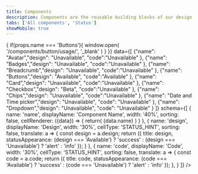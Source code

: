 ```yaml
---
title: Components
description: Components are the reusable building blocks of our design system. Each component meets a specific interaction or UI need, and has been specifically created to work together to create patterns and intuitive user experiences.
tabs: ['All components', 'Status']
showMobile: true
---
```


<Card shadow='none'>
  <Table
    showMenu={false}
    type='resource'
    withHeader={false}
    onRowClick={(props) => {
      if(props.name === 'Buttons'){
        window.open(
          '/components/button/usage/',
          '_blank'
        )
      }
    }}
    data={[
      {"name": "Avatar","design": "Unavailable", "code":"Unavailable" },
      {"name": "Badges","design": "Unavailable", "code":"Unavailable" },
      {"name": "Breadcrumb","design": "Unavailable", "code":"Unavailable" },
      {"name": "Buttons","design": "Available", "code":"Available" },
      {"name": "Card","design": "Unavailable", "code":"Unavailable" },
      {"name": "Checkbox","design": "Beta", "code":"Unavailable" },
      {"name": "Chips","design": "Unavailable", "code":"Unavailable" },
      {"name": "Date and Time picker","design": "Unavailable", "code": "Unavailable" },
      {"name": "Dropdown","design": "Unavailable", "code": "Unavailable" }
    ]}
    schema={[
      {
        name: 'name',
        displayName: 'Component Name',
        width: '40%',
        sorting: false,
        cellRenderer: ({data}) => {
          return(
            <Text appearance="link">{data.name}</Text>
          )
        }
      },
      {
        name: 'design',
        displayName: 'Design',
        width: '30%',
        cellType: 'STATUS_HINT',
        sorting: false,
        translate: a => {
            const design = a.design;
            return ({
              title: design,
              statusAppearance: (design === 'Available') ? 'success' : (design === 'Unavailable') ? 'alert' : 'info'
            });
        }
      },
      {
        name: 'code',
        displayName: 'Code',
        width: '30%',
        cellType: 'STATUS_HINT',
        sorting: false,
        translate: a => {
            const code = a.code;
            return ({
              title: code,
              statusAppearance: (code === 'Available') ? 'success' : (code === 'Unavailable') ? 'alert' : 'info'
            });
        },
      }
    ]}
  />
</Card>
